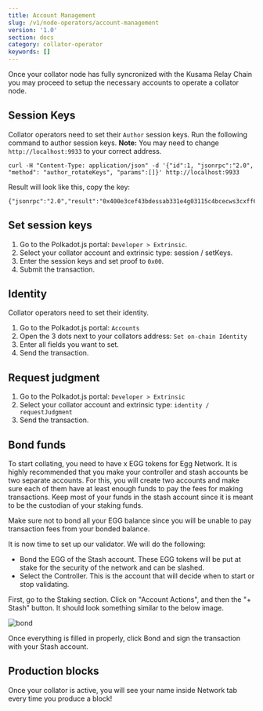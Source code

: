 ```yaml
---
title: Account Management
slug: /v1/node-operators/account-management
version: '1.0'
section: docs
category: collator-operator
keywords: []
---
```


Once your collator node has fully syncronized with the Kusama Relay Chain you may proceed to setup the 
necessary accounts to operate a collator node. 

## Session Keys

Collator operators need to set their `Author` session keys. Run the following command to author session keys.
**Note:** You may need to change `http://localhost:9933` to your correct address. 

```
curl -H "Content-Type: application/json" -d '{"id":1, "jsonrpc":"2.0", "method": "author_rotateKeys", "params":[]}' http://localhost:9933
```

Result will look like this, copy the key:
```
{"jsonrpc":"2.0","result":"0x400e3cef43bdessab331e4g03115c4bcecws3cxff608fa3b8sh6b07y369386570","id":1}
```

## Set session keys

1. Go to the Polkadot.js portal: `Developer > Extrinsic`.
2. Select your collator account and extrinsic type: session / setKeys.
3. Enter the session keys and set proof to `0x00`.
4. Submit the transaction.

## Identity

Collator operators need to set their identity. 

1. Go to the Polkadot.js portal: `Accounts`
2. Open the 3 dots next to your collators address: `Set on-chain Identity`
3. Enter all fields you want to set.
4. Send the transaction.

## Request judgment

1. Go to the Polkadot.js portal: `Developer > Extrinsic`
2. Select your collator account and extrinsic type: `identity / requestJudgment`
3. Send the transaction.

## Bond funds

To start collating, you need to have x EGG tokens for Egg Network. It is highly recommended that you make your controller 
and stash accounts be two separate accounts. For this, you will create two accounts and make sure each of them have at least 
enough funds to pay the fees for making transactions. Keep most of your funds in the stash account since it is meant to be 
the custodian of your staking funds.

Make sure not to bond all your EGG balance since you will be unable to pay transaction fees from your bonded balance.

It is now time to set up our validator. We will do the following:

- Bond the EGG of the Stash account. These EGG tokens will be put at stake for the security of the network and can be slashed.
- Select the Controller. This is the account that will decide when to start or stop validating.

First, go to the Staking section. Click on "Account Actions", and then the "+ Stash" button. It should look something 
similar to the below image. 

![bond](../../../../src/images/docs/node-operator/bond.png)

Once everything is filled in properly, click Bond and sign the transaction with your Stash account.

## Production blocks

Once your collator is active, you will see your name inside Network tab every time you produce a block!